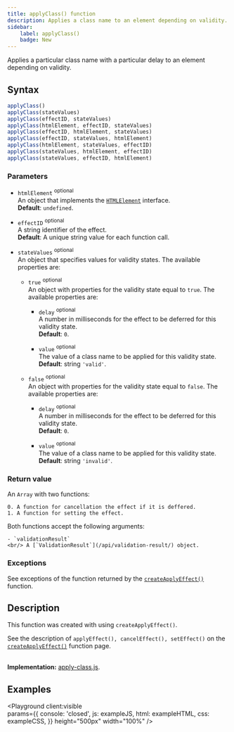 ```yaml
---
title: applyClass() function
description: Applies a class name to an element depending on validity.
sidebar: 
    label: applyClass()
    badge: New
---
```



Applies a particular class name with a particular delay to an element depending on validity.

## Syntax

```js 
applyClass()
applyClass(stateValues)
applyClass(effectID, stateValues)
applyClass(htmlElement, effectID, stateValues)
applyClass(effectID, htmlElement, stateValues)
applyClass(effectID, stateValues, htmlElement)
applyClass(htmlElement, stateValues, effectID)
applyClass(stateValues, htmlElement, effectID)
applyClass(stateValues, effectID, htmlElement)
```

### Parameters

- `htmlElement` <sup>optional</sup>
<br/> An object that implements the [`HTMLElement`](https://developer.mozilla.org/en-US/docs/Web/API/HTMLElement) interface.
<br/> **Default**: `undefined`.

- `effectID` <sup>optional</sup>
<br/> A string identifier of the effect.
<br/> **Default**: A unique string value for each function call.

- `stateValues` <sup>optional</sup>
<br/> An object that specifies values for validity states. The available properties are:

    - `true` <sup>optional</sup>
    <br/> An object with properties for the validity state equal to `true`. The available properties are:

        - `delay` <sup>optional</sup>
        <br/> A number in milliseconds for the effect to be deferred for this validity state.
        <br/> **Default**: `0`.
        
        - `value` <sup>optional</sup>
        <br/> The value of a class name to be applied for this validity state.
        <br/> **Default**: string `'valid'`.

    - `false` <sup>optional</sup>
    <br/> An object with properties for the validity state equal to `false`. The available properties are:

        - `delay` <sup>optional</sup>
        <br/> A number in milliseconds for the effect to be deferred for this validity state.
        <br/> **Default**: `0`.
        
        - `value` <sup>optional</sup>
        <br/> The value of a class name to be applied for this validity state.
        <br/> **Default**: string `'invalid'`.

### Return value

An `Array` with two functions:

    0. A function for cancellation the effect if it is deffered.
    1. A function for setting the effect.

Both functions accept the following arguments:

    - `validationResult` 
    <br/> A [`ValidationResult`](/api/validation-result/) object. 

### Exceptions

See exceptions of the function returned by the [`createApplyEffect()`](/api/ui/helper-functions/create-apply-effect/#exceptions) function.

## Description

This function was created with using `createApplyEffect()`.

See the description of `applyEffect(), cancelEffect(), setEffect()` on the [`createApplyEffect()`](/api/ui/helper-functions/create-apply-effect/#description) function page.

<br/>**Implementation:** [apply-class.js](https://github.com/itihon/isomorphic-validation/blob/master/src/ui/apply-class.js).

## Examples

<Playground client:visible  
    params={{
        console: 'closed',
        js: exampleJS,
        html: exampleHTML,
        css: exampleCSS,
    }}
    height="500px"
    width="100%"
/>
